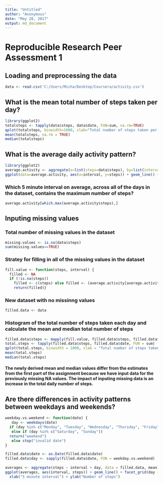 ```yaml
---
title: "Untitled"
author: "Anonymous"
date: "May 28, 2017"
output: md_document
---
```

# Reproducible Research Peer Assessment 1
## Loading and preprocessing the data

```r
data <- read.csv('C:/Users/Micha/Desktop/Coursera/activity.csv')
```

## What is the mean total number of steps taken per day?

```r
library(ggplot2)
totalsteps <- tapply(data$steps, data$date, FUN=sum, na.rm=TRUE)
qplot(totalsteps, binwidth=1000, xlab="Total number of steps taken per day")
mean(totalsteps, na.rm = TRUE)
median(totalsteps)
```
## What is the average daily activity pattern?

```r
library(ggplot2)
average.activity <- aggregate(x=list(steps=data$steps), by=list(interval=data$interval), FUN=mean, na.rm=TRUE)
ggplot(data=average.activity, aes(x=interval, y=steps)) + geom_line() + xlab("5 minute interval") + ylab("average number of steps taken")
```

### Which 5 minute interval on average, across all of the days in the dataset, contains the maximum number of steps? 
```r
average.activity[which.max(average.activity$steps),]
```

## Inputing missing values

### Total number of missing values in the dataset
```r
missing.values <- is.na(data$steps)
sum(missing.values==TRUE)
```
### Stratey for filling in all of the missing values in the dataset

```r
fill.value <- function(steps, interval) {
  filled <- NA
  if (!is.na(steps)) 
    filled <- c(steps) else filled <- (average.activity[average.activity$interval == interval, "steps"])
    return(filled)}
```
### New dataset with no missinng values

```r
filled.data <- data
```

### Histogram of the total number of steps taken each day and calculate the mean and median total number of steps
```r
filled.data$steps <- mapply(fill.value, filled.data$steps, filled.data$interval)
total.steps <- tapply(filled.data$steps, filled.data$date, FUN = sum)
qplot(total.steps, binwidth = 1000, xlab = "Total number of steps taken each day")
mean(total.steps)
median(total.steps)
```
#### The newly derived mean and median values differ from the estimates from the first part of the assignment because we have input data for the previously missing NA values. The impact of inputing missing data is an increase in the total daily number of steps.

## Are there differences in activity patterns between weekdays and weekends?
```r
weekday.vs.weekend <- function(date) {
   day <- weekdays(date)
  if (day %in% c("Monday", "Tuesday", "Wednesday", "Thursday", "Friday"))       return("weekday") 
   else if (day %in% c("Saturday", "Sunday")) 
  return("weekend") 
   else stop("invalid date")
}

filled.data$date <- as.Date(filled.data$date)
filled.data$day <- sapply(filled.data$date, FUN = weekday.vs.weekend)
  
averages <- aggregate(steps ~ interval + day, data = filled.data, mean)
ggplot(averages, aes(interval, steps)) + geom_line() + facet_grid(day ~ .) + 
  xlab("5 minute interval") + ylab("Number of steps")
```

